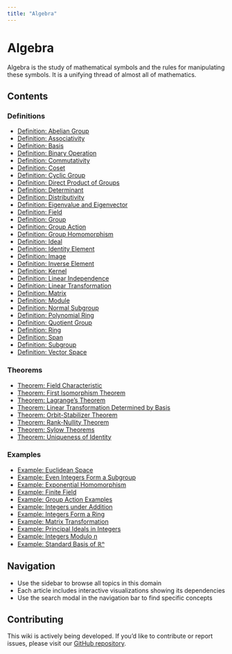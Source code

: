 ```yaml
---
title: "Algebra"
---
```


# Algebra

Algebra is the study of mathematical symbols and the rules for manipulating these symbols. It is a unifying thread of almost all of mathematics.

## Contents

### Definitions

- [Definition: Abelian Group](def-abelian-group.qmd)
- [Definition: Associativity](def-associativity.qmd)
- [Definition: Basis](def-basis.qmd)
- [Definition: Binary Operation](def-binary-operation.qmd)
- [Definition: Commutativity](def-commutativity.qmd)
- [Definition: Coset](def-coset.qmd)
- [Definition: Cyclic Group](def-cyclic-group.qmd)
- [Definition: Direct Product of Groups](def-direct-product.qmd)
- [Definition: Determinant](def-determinant.qmd)
- [Definition: Distributivity](def-distributivity.qmd)
- [Definition: Eigenvalue and Eigenvector](def-eigenvalue-eigenvector.qmd)
- [Definition: Field](def-field.qmd)
- [Definition: Group](def-group.qmd)
- [Definition: Group Action](def-group-action.qmd)
- [Definition: Group Homomorphism](def-homomorphism.qmd)
- [Definition: Ideal](def-ideal.qmd)
- [Definition: Identity Element](def-identity-element.qmd)
- [Definition: Image](def-image.qmd)
- [Definition: Inverse Element](def-inverse-element.qmd)
- [Definition: Kernel](def-kernel.qmd)
- [Definition: Linear Independence](def-linear-independence.qmd)
- [Definition: Linear Transformation](def-linear-transformation.qmd)
- [Definition: Matrix](def-matrix.qmd)
- [Definition: Module](def-module.qmd)
- [Definition: Normal Subgroup](def-normal-subgroup.qmd)
- [Definition: Polynomial Ring](def-polynomial-ring.qmd)
- [Definition: Quotient Group](def-quotient-group.qmd)
- [Definition: Ring](def-ring.qmd)
- [Definition: Span](def-span.qmd)
- [Definition: Subgroup](def-subgroup.qmd)
- [Definition: Vector Space](def-vector-space.qmd)

### Theorems

- [Theorem: Field Characteristic](thm-field-characteristic.qmd)
- [Theorem: First Isomorphism Theorem](thm-first-isomorphism.qmd)
- [Theorem: Lagrange's Theorem](thm-lagrange.qmd)
- [Theorem: Linear Transformation Determined by Basis](thm-linear-transformation-basis.qmd)
- [Theorem: Orbit-Stabilizer Theorem](thm-orbit-stabilizer.qmd)
- [Theorem: Rank-Nullity Theorem](thm-rank-nullity.qmd)
- [Theorem: Sylow Theorems](thm-sylow.qmd)
- [Theorem: Uniqueness of Identity](thm-unique-identity.qmd)

### Examples

- [Example: Euclidean Space](ex-euclidean-space.qmd)
- [Example: Even Integers Form a Subgroup](ex-even-integers-subgroup.qmd)
- [Example: Exponential Homomorphism](ex-exponential-homomorphism.qmd)
- [Example: Finite Field](ex-finite-field.qmd)
- [Example: Group Action Examples](ex-group-action-examples.qmd)
- [Example: Integers under Addition](ex-integers-addition.qmd)
- [Example: Integers Form a Ring](ex-integers-ring.qmd)
- [Example: Matrix Transformation](ex-matrix-transformation.qmd)
- [Example: Principal Ideals in Integers](ex-principal-ideal.qmd)
- [Example: Integers Modulo n](ex-quotient-integers-mod-n.qmd)
- [Example: Standard Basis of ℝⁿ](ex-standard-basis-rn.qmd)

## Navigation

- Use the sidebar to browse all topics in this domain
- Each article includes interactive visualizations showing its dependencies
- Use the search modal in the navigation bar to find specific concepts

## Contributing

This wiki is actively being developed. If you'd like to contribute or report issues,
please visit our [GitHub repository](https://github.com/RK0429/ModernMath).
